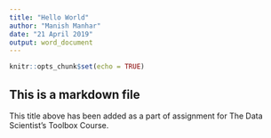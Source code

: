 ```yaml
---
title: "Hello World"
author: "Manish Manhar"
date: "21 April 2019"
output: word_document
---
```


```r
knitr::opts_chunk$set(echo = TRUE)
```

## This is a markdown file

This title above has been added as a part of assignment for The Data Scientist's Toolbox Course.
